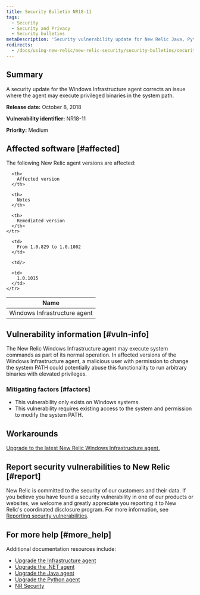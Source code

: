 ```yaml
---
title: Security Bulletin NR18-11
tags:
  - Security
  - Security and Privacy
  - Security bulletins
metaDescription: 'Security vulnerability update for New Relic Java, Python, and .NET agents.'
redirects:
  - /docs/using-new-relic/new-relic-security/security-bulletins/security-bulletin-nr18-11
---
```


## Summary

A security update for the Windows Infrastructure agent corrects an issue where the agent may execute privileged binaries in the system path.

**Release date:** October 8, 2018

**Vulnerability identifier:** NR18-11

**Priority:** Medium

## Affected software [#affected]

The following New Relic agent versions are affected:

<table>
  <thead>
    <tr>
      <th>
        Name
      </th>

      <th>
        Affected version
      </th>

      <th>
        Notes
      </th>

      <th>
        Remediated version
      </th>
    </tr>
  </thead>

  <tbody>
    <tr>
      <td>
        Windows Infrastructure agent
      </td>

      <td>
        From 1.0.829 to 1.0.1002
      </td>

      <td/>

      <td>
        1.0.1015
      </td>
    </tr>
  </tbody>
</table>

## Vulnerability information [#vuln-info]

The New Relic Windows Infrastructure agent may execute system commands as part of its normal operation. In affected versions of the Windows Infrastructure agent, a malicious user with permission to change the system PATH could potentially abuse this functionality to run arbitrary binaries with elevated privileges.

### Mitigating factors [#factors]

* This vulnerability only exists on Windows systems.
* This vulnerability requires existing access to the system and permission to modify the system PATH.

## Workarounds

[Upgrade to the latest New Relic Windows Infrastructure agent.](/docs/infrastructure/new-relic-infrastructure/installation/update-infrastructure-agent)

## Report security vulnerabilities to New Relic [#report]

New Relic is committed to the security of our customers and their data. If you believe you have found a security vulnerability in one of our products or websites, we welcome and greatly appreciate you reporting it to New Relic's coordinated disclosure program. For more information, see [Reporting security vulnerabilities](/docs/security/new-relic-security/data-privacy/reporting-security-vulnerabilities).

## For more help [#more_help]

Additional documentation resources include:

* [Upgrade the Infrastructure agent](/docs/infrastructure/new-relic-infrastructure/installation/update-infrastructure-agent)
* [Upgrade the .NET agent](/docs/agents/net-agent/installation/update-net-agent)
* [Upgrade the Java agent](/docs/agents/java-agent/installation/upgrade-java-agent)
* [Upgrade the Python agent](/docs/agents/python-agent/installation-configuration/upgrade-python-agent)
* [NR Security](https://newrelic.com/security)
